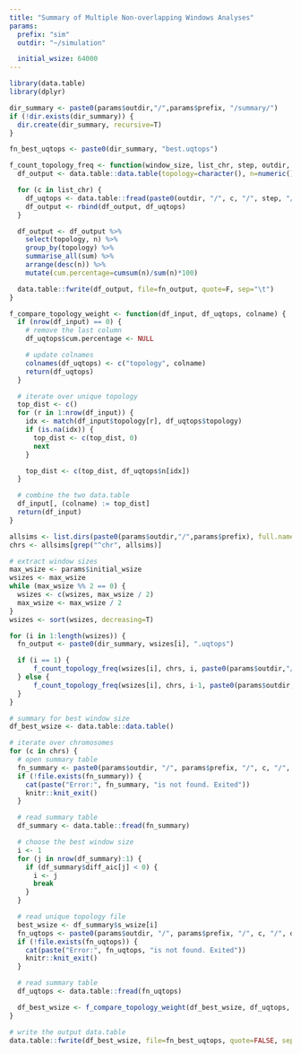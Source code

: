 ```yaml
---
title: "Summary of Multiple Non-overlapping Windows Analyses"
params:
  prefix: "sim"
  outdir: "~/simulation"

  initial_wsize: 64000
---
```

```r
library(data.table)
library(dplyr)

dir_summary <- paste0(params$outdir,"/",params$prefix, "/summary/")
if (!dir.exists(dir_summary)) {
  dir.create(dir_summary, recursive=T)
}

fn_best_uqtops <- paste0(dir_summary, "best.uqtops")
```

```r
f_count_topology_freq <- function(window_size, list_chr, step, outdir, fn_output) {
  df_output <- data.table::data.table(topology=character(), n=numeric(), cum.percentage=numeric())

  for (c in list_chr) {
    df_uqtops <- data.table::fread(paste0(outdir, "/", c, "/", step, "/", window_size, "/", window_size, ".uqtops"))
    df_output <- rbind(df_output, df_uqtops)
  }

  df_output <- df_output %>%
    select(topology, n) %>%
    group_by(topology) %>%
    summarise_all(sum) %>%
    arrange(desc(n)) %>%
    mutate(cum.percentage=cumsum(n)/sum(n)*100)

  data.table::fwrite(df_output, file=fn_output, quote=F, sep="\t")
}

f_compare_topology_weight <- function(df_input, df_uqtops, colname) {
  if (nrow(df_input) == 0) {
    # remove the last column
    df_uqtops$cum.percentage <- NULL

    # update colnames
    colnames(df_uqtops) <- c("topology", colname)
    return(df_uqtops)
  }

  # iterate over unique topology
  top_dist <- c()
  for (r in 1:nrow(df_input)) {
    idx <- match(df_input$topology[r], df_uqtops$topology)
    if (is.na(idx)) {
      top_dist <- c(top_dist, 0)
      next
    }

    top_dist <- c(top_dist, df_uqtops$n[idx])
  }

  # combine the two data.table
  df_input[, (colname) := top_dist]
  return(df_input)
}
```

```r
allsims <- list.dirs(paste0(params$outdir,"/",params$prefix), full.names = F, recursive = F)
chrs <- allsims[grep("^chr", allsims)]

# extract window sizes
max_wsize <- params$initial_wsize
wsizes <- max_wsize
while (max_wsize %% 2 == 0) {
  wsizes <- c(wsizes, max_wsize / 2)
  max_wsize <- max_wsize / 2
}
wsizes <- sort(wsizes, decreasing=T)

for (i in 1:length(wsizes)) {
  fn_output <- paste0(dir_summary, wsizes[i], ".uqtops")

  if (i == 1) {
      f_count_topology_freq(wsizes[i], chrs, i, paste0(params$outdir,"/",params$prefix), fn_output)
  } else {
      f_count_topology_freq(wsizes[i], chrs, i-1, paste0(params$outdir,"/",params$prefix), fn_output)
  }
}

# summary for best window size
df_best_wsize <- data.table::data.table()

# iterate over chromosomes
for (c in chrs) {
  # open summary table
  fn_summary <- paste0(params$outdir, "/", params$prefix, "/", c, "/", c, ".sumtable")
  if (!file.exists(fn_summary)) {
    cat(paste("Error:", fn_summary, "is not found. Exited"))
    knitr::knit_exit()
  }

  # read summary table
  df_summary <- data.table::fread(fn_summary)

  # choose the best window size
  i <- 1
  for (j in nrow(df_summary):1) {
    if (df_summary$diff_aic[j] < 0) {
      i <- j
      break
    }
  }

  # read unique topology file
  best_wsize <- df_summary$s_wsize[i]
  fn_uqtops <- paste0(params$outdir, "/", params$prefix, "/", c, "/", df_summary$step[i], "/", best_wsize, "/", best_wsize, ".uqtops")
  if (!file.exists(fn_uqtops)) {
    cat(paste("Error:", fn_uqtops, "is not found. Exited"))
    knitr::knit_exit()
  }

  # read summary table
  df_uqtops <- data.table::fread(fn_uqtops)

  df_best_wsize <- f_compare_topology_weight(df_best_wsize, df_uqtops, paste0(c, ".", best_wsize))
}

# write the output data.table
data.table::fwrite(df_best_wsize, file=fn_best_uqtops, quote=FALSE, sep="\t")
```